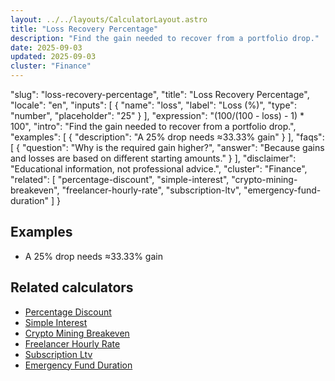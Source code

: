 ```yaml
---
layout: ../../layouts/CalculatorLayout.astro
title: "Loss Recovery Percentage"
description: "Find the gain needed to recover from a portfolio drop."
date: 2025-09-03
updated: 2025-09-03
cluster: "Finance"
---
```


  "slug": "loss-recovery-percentage",
  "title": "Loss Recovery Percentage",
  "locale": "en",
  "inputs": [
    {
      "name": "loss",
      "label": "Loss (%)",
      "type": "number",
      "placeholder": "25"
    }
  ],
  "expression": "(100/(100 - loss) - 1) * 100",
  "intro": "Find the gain needed to recover from a portfolio drop.",
  "examples": [
    {
      "description": "A 25% drop needs ≈33.33% gain"
    }
  ],
  "faqs": [
    {
      "question": "Why is the required gain higher?",
      "answer": "Because gains and losses are based on different starting amounts."
    }
  ],
  "disclaimer": "Educational information, not professional advice.",
  "cluster": "Finance",
  "related": [
    "percentage-discount",
    "simple-interest",
    "crypto-mining-breakeven",
    "freelancer-hourly-rate",
    "subscription-ltv",
    "emergency-fund-duration"
  ]
}

<Calculator schema={schema} />

## Examples

- A 25% drop needs ≈33.33% gain

## Related calculators

- [Percentage Discount](/calculators/percentage-discount/)
- [Simple Interest](/calculators/simple-interest/)
- [Crypto Mining Breakeven](/calculators/crypto-mining-breakeven/)
- [Freelancer Hourly Rate](/calculators/freelancer-hourly-rate/)
- [Subscription Ltv](/calculators/subscription-ltv/)
- [Emergency Fund Duration](/calculators/emergency-fund-duration/)

